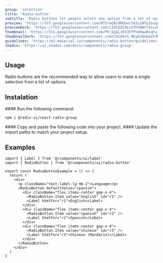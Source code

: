 ```yaml
---
group: 'selection'
title: 'Radio button'
subtitle: 'Radio buttons let people select one option from a set of options'
preview: 'https://lh3.googleusercontent.com/M75rwQ8i0MUbwt5AIuiNTp1bsq0mPOl9z9zowpnccfMhNGdXGyxhWbdA6XmD4YjL0ve4CYsBw1TdFkMpKdV48dzGoclrmDUnmD7CSOWPSli_y7laYA=s00'
previewDark: 'https://lh3.googleusercontent.com/L59lQZC0LcefH3NWt7XncyU5scyC2-nPDHM2gS053sIYH8Loap-i2iMEUN3iQl0V3txSWIZd6zXLae3CB0YTqf-Xc-KpMiC-T2bOIPTxHLLRkjtYaQ8=s0'
thumbnail: 'https://lh3.googleusercontent.com/PH_bgGLsKS35fPnUHwwBiqhujLw9qr1N-IM-l5xyca1kyP0N6K354VZub8ZTTGd2qtbQtI42KnHVIqhquWw1FB88AGkisCkpX0PebrTY4XN13un4H84=w2400'
thumbnailDark: 'https://lh3.googleusercontent.com/Cm1A5nS_NEyK3dUkmZe3MWcnmk41pCFp7K_00xD1R07R36Z52VBAIirw_ewznCPhLjdToyJYzomY7vrb4xQmpXwR7m-R7ezZW6w2QezN_ftQM3Gq7i0=w2400'
guidelines: 'https://m3.material.io/components/radio-button/guidelines'
shadcn: 'https://ui.shadcn.com/docs/components/radio-group'
---
```



## Usage

Radio buttons are the recommended way to allow users to make a single selection from a list of options.

## Instalation

<Steps>

<Step>
#### Run the following command:

```bash
npm i @radix-ui/react-radio-group
```

</Step>

<Step>
  #### Copy and paste the following code into your project.
  <ComponentSource name="radio-button" />
</Step>

<Step>
#### Update the import paths to match your project setup.

</Step>

</Steps>

## Examples

<ComponentContainer>
  <RadioButtonExample slot='preview' client:visible/>

```tsx
import { Label } from '@/components/ui/label'
import { RadioButton } from '@/components/ui/radio-button'

export const RadioButtonExample = () => {
  return (
    <div>
      <p className="text-label-lg mb-2">Language</p>
      <RadioButton defaultValue="spanish">
        <div className="flex items-center gap-x-4">
          <RadioButton.Item value="english" id="r1" />
          <Label htmlFor="r1">English</Label>
        </div>
        <div className="flex items-center gap-x-4">
          <RadioButton.Item value="spanish" id="r2" />
          <Label htmlFor="r2">Spanish</Label>
        </div>
        <div className="flex items-center gap-x-4">
          <RadioButton.Item value="chinese" id="r3" />
          <Label htmlFor="r3">Chinese (Mandarin)</Label>
        </div>
      </RadioButton>
    </div>
  )
}
```

</ComponentContainer>
